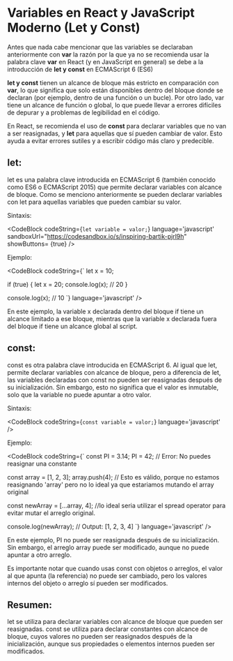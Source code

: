 
# Variables en React y JavaScript Moderno (Let y Const)

Antes que nada cabe mencionar que las variables se declaraban anteriormente con **var** la razón por la que ya no se recomienda usar la palabra clave **var** en React (y en JavaScript en general) se debe a la introducción de **let y const** en ECMAScript 6 (ES6)

**let y const** tienen un alcance de bloque más estricto en comparación con **var**, lo que significa que solo están disponibles dentro del bloque donde se declaran (por ejemplo, dentro de una función o un bucle). Por otro lado, var tiene un alcance de función o global, lo que puede llevar a errores difíciles de depurar y a problemas de legibilidad en el código.

En React, se recomienda el uso de **const** para declarar variables que no van a ser reasignadas, y **let** para aquellas que sí pueden cambiar de valor. Esto ayuda a evitar errores sutiles y a escribir código más claro y predecible.
## **let:**
let es una palabra clave introducida en ECMAScript 6 (también conocido como ES6 o ECMAScript 2015) que permite declarar variables con alcance de bloque. Como se menciono anteriormente se pueden declarar variables con let para aquellas variables que pueden cambiar su valor.

Sintaxis:

<CodeBlock
  codeString={`let variable = valor;`} 
  language='javascript'
  sandboxUrl="https://codesandbox.io/s/inspiring-bartik-pjrl9h"
  showButtons= {true}
/>

Ejemplo:

<CodeBlock
  codeString={`
  let x = 10;

  if (true) {
    let x = 20;
    console.log(x); // 20
  }

  console.log(x); // 10
  `}
  language='javascript'
/>

En este ejemplo, la variable x declarada dentro del bloque if tiene un alcance limitado a ese bloque, mientras que la variable x declarada fuera del bloque if tiene un alcance global al script.

## **const:**
const es otra palabra clave introducida en ECMAScript 6. Al igual que let, permite declarar variables con alcance de bloque, pero a diferencia de let, las variables declaradas con const no pueden ser reasignadas después de su inicialización. Sin embargo, esto no significa que el valor es inmutable, solo que la variable no puede apuntar a otro valor.

Sintaxis:

<CodeBlock
  codeString={`const variable = valor;`}
  language='javascript'
/>

Ejemplo:

<CodeBlock
  codeString={`
  const PI = 3.14;
  PI = 42; // Error: No puedes reasignar una constante

  const array = [1, 2, 3];
  array.push(4); // Esto es válido, porque no estamos reasignando 'array' pero no lo ideal ya que estariamos mutando el array original

  const newArray = [...array, 4]; //lo ideal seria utilizar el spread operator para evitar mutar el arreglo original.

  console.log(newArray); // Output: [1, 2, 3, 4] 
  `}
  language='javascript'
/>

En este ejemplo, PI no puede ser reasignada después de su inicialización. Sin embargo, el arreglo array puede ser modificado, aunque no puede apuntar a otro arreglo.

Es importante notar que cuando usas const con objetos o arreglos, el valor al que apunta (la referencia) no puede ser cambiado, pero los valores internos del objeto o arreglo sí pueden ser modificados.

## **Resumen:**

let se utiliza para declarar variables con alcance de bloque que pueden ser reasignadas.
const se utiliza para declarar constantes con alcance de bloque, cuyos valores no pueden ser reasignados después de la inicialización, aunque sus propiedades o elementos internos pueden ser modificados.

